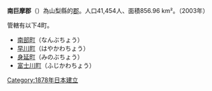 {{日本郡|
郡=南巨摩郡|
日文原名=南巨摩郡|
平假名=みなみこまぐん|
羅馬字拼音=Minamikoma-gun|
都道府縣=山梨縣|
支廳=|
町=4|
村=|
經度=|
緯度=|
地圖=[[File:Minamikoma_District_in_Yamanashi_Prefecture.png|250px]]|
}}
'''南巨摩郡'''（{{jpn|j=南巨摩郡|hg=みなみこまぐん|rm=Minamikoma gun|f=y}}）為山梨縣的[[郡|郡]]。人口41,454人、面積856.96 km²。（2003年）

管轄有以下4町。
*[[南部町_(山梨縣)|南部町]]（なんぶちょう）
*[[早川町|早川町]]（はやかわちょう）
*[[身延町|身延町]]（みのぶちょう）
*[[富士川町|富士川町]]（ふじかわちょう）

{{山梨縣}}{{Authority control}}

[[Category:1878年日本建立|Category:1878年日本建立]]